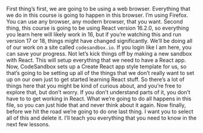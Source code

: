 
<article>
<Lesson {...lessons[1]} />

First thing’s first, we are going to be using a web browser. Everything that we do in this course is going to happen in this browser. I’m using Firefox. You can use any browser, any modern browser, that you want. Second thing, this course is going to be using React version 16.2.0, so everything you learn here will likely work in 16, but if you’re watching this and run version 17 or 18, things might have changed significantly. We’ll be doing all of our work on a site called `codesandbox.io`. If you login like I am here, you can save your progress. Not let’s kick things off by making a new sandbox with React. This will setup everything that we need to have a React app. Now, CodeSandbox sets up a Create React app style template for us, so that’s going to be setting up all of the things that we don’t really want to set up on our own just to get started learning React stuff. So there’s a lot of things here that you might be kind of curious about, and you’re free to explore that, but don’t worry. If you don’t understand parts of it, you don’t have to to get working in React. What we’re going to do all happens in this file, so you can just hide that and never think about it again. Now finally, before we hit the road we’re going to do one last thing. I want you to select all of this and delete it. I’ll teach you everything that you need to know in the next few lessons.

<Index />
</article>